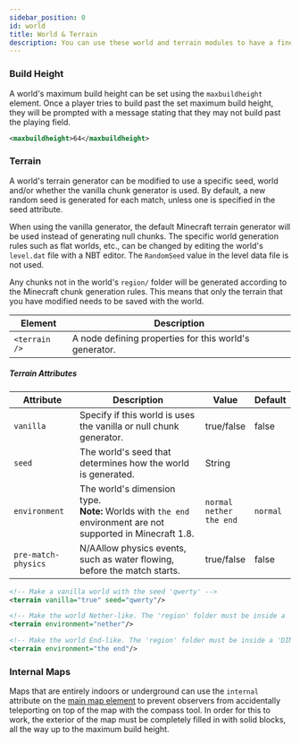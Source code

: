 ```yaml
---
sidebar_position: 0
id: world
title: World & Terrain
description: You can use these world and terrain modules to have a finer control over your map's environment.
---
```


### Build Height

A world's maximum build height can be set using the `maxbuildheight` element.
Once a player tries to build past the set maximum build height, they will be prompted with a message stating that they may not build past the playing field.

```xml
<maxbuildheight>64</maxbuildheight>
```

### Terrain

A world's terrain generator can be modified to use a specific seed, world and/or whether the vanilla chunk generator is used. 
By default, a new random seed is generated for each match, unless one is specified in the seed attribute.

When using the vanilla generator, the default Minecraft terrain generator will be used instead of generating null chunks.
The specific world generation rules such as flat worlds, etc., can be changed by editing the world's `level.dat` file with a NBT editor.
The `RandomSeed` value in the level data file is not used.

Any chunks not in the world's `region/` folder will be generated according to the Minecraft chunk generation rules.
This means that only the terrain that you have modified needs to be saved with the world.

| Element | Description |
|---|---|
| `<terrain />` | A node defining properties for this world's generator. |

##### Terrain Attributes

| Attribute | Description | Value | Default |
|---|---|---|---|
| `vanilla` | Specify if this world is uses the vanilla or null chunk generator. | <span className="badge badge--primary">true/false</span> | false |
| `seed` | The world's seed that determines how the world is generated. | <span className="badge badge--primary">String</span> |
| `environment` | The world's dimension type.<br />**Note:** Worlds with `the end` environment are not supported in Minecraft 1.8. | `normal`<br />`nether`<br />`the end` | `normal` |
| `pre-match-physics` | <span className="badge badge--danger" title="This feature once existed, but has not been re-implemented in modern versions of PGM.">N/A</span>Allow physics events, such as water flowing, before the match starts. | <span className="badge badge--primary">true/false</span> | false |

```xml
<!-- Make a vanilla world with the seed 'qwerty' -->
<terrain vanilla="true" seed="qwerty"/>

<!-- Make the world Nether-like. The 'region' folder must be inside a 'DIM-1' folder for this to work. -->
<terrain environment="nether"/>

<!-- Make the world End-like. The 'region' folder must be inside a 'DIM1' (no dash) folder. -->
<terrain environment="the end"/>
```

### Internal Maps

Maps that are entirely indoors or underground can use the `internal` attribute on the [main map element](/docs/modules/general/main)
to prevent observers from accidentally teleporting on top of the map with the compass tool.
In order for this to work, the exterior of the map must be completely filled in with solid blocks,
all the way up to the maximum build height.
